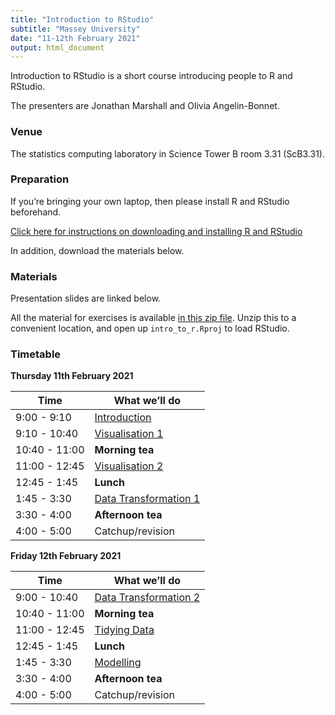```yaml
---
title: "Introduction to RStudio"
subtitle: "Massey University"
date: "11-12th February 2021"
output: html_document
---
```


Introduction to RStudio is a short course introducing people to R and RStudio.

The presenters are Jonathan Marshall and Olivia Angelin-Bonnet.

### Venue

The statistics computing laboratory in Science Tower B room 3.31 (ScB3.31).

### Preparation

If you're bringing your own laptop, then please install R and RStudio beforehand.

[Click here for instructions on downloading and installing R and RStudio](downloading.html)

In addition, download the materials below.

### Materials

Presentation slides are linked below.

All the material for exercises is available [in this zip file](intro_to_r.zip). Unzip this to a convenient location, and open up `intro_to_r.Rproj` to load RStudio.

### Timetable

**Thursday 11th February 2021**

| Time          | What we'll do         |
|---------------|-----------------------|
| 9:00 - 9:10   | [Introduction](intro.html) |
| 9:10 - 10:40  | [Visualisation 1](visualisation1.html) |
| 10:40 - 11:00 | **Morning tea**           |
| 11:00 - 12:45 | [Visualisation 2](visualisation2.html) |
| 12:45 - 1:45 | **Lunch** |
| 1:45 - 3:30  | [Data Transformation 1](transformation1.html) |
| 3:30 - 4:00  | **Afternoon tea** |
| 4:00 - 5:00  | Catchup/revision |

**Friday 12th February 2021**

| Time          | What we'll do         |
|---------------|-----------------------|
| 9:00 - 10:40  | [Data Transformation 2](transformation2.html) |
| 10:40 - 11:00 | **Morning tea**           |
| 11:00 - 12:45 | [Tidying Data](tidying.html) |
| 12:45 - 1:45 | **Lunch** |
| 1:45 - 3:30  | [Modelling](modelling.html) |
| 3:30 - 4:00  | **Afternoon tea** |
| 4:00 - 5:00  | Catchup/revision |
